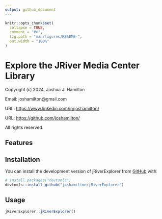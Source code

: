 ```yaml
---
output: github_document
---
```


<!-- README.md is generated from README.Rmd. Please edit that file -->

```r
knitr::opts_chunk$set(
  collapse = TRUE,
  comment = "#>",
  fig.path = "man/figures/README-",
  out.width = "100%"
)
```

# Explore the JRiver Media Center Library

Copyright (c) 2024, Joshua J. Hamilton

Email: joshamilton@gmail.com

URL: [https://www.linkedin.com/in/joshamilton/](https://www.linkedin.com/in/joshamilton/)

URL: [https://github.com/joshamilton/](https://github.com/joshamilton/)

All rights reserved.

## Features

## Installation

You can install the development version of jRiverExplorer from [GitHub](https://github.com/) with:

``` r
# install.packages("devtools")
devtools::install_github("joshamilton/jRiverExplorer")
```

## Usage

``` r
jRiverExplorer::jRiverExplorer()
```
